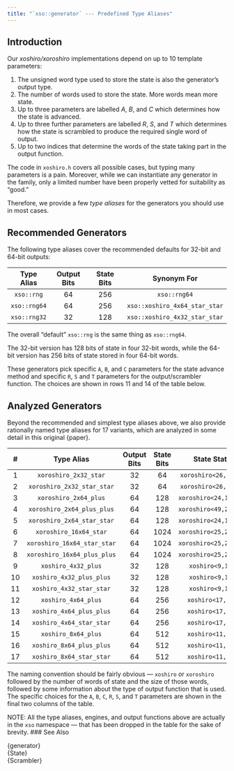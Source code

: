 ```yaml
---
title: "`xso::generator` --- Predefined Type Aliases"
---
```


## Introduction

Our *xoshiro/xoroshiro* implementations depend on up to 10 template parameters:

1.  The unsigned word type used to store the state is also the generator's output type.
2.  The number of words used to store the state. More words mean more state.
3.  Up to three parameters are labelled $A$, $B$, and $C$ which determines how the state is advanced.
4.  Up to three further parameters are labelled $R$, $S$, and $T$ which determines how the state is scrambled to produce the required single word of output.
5.  Up to two indices that determine the words of the state taking part in the output function.

The code in `xoshiro.h` covers all possible cases, but typing many parameters is a pain.
Moreover, while we can instantiate any generator in the family, only a limited number have been properly vetted for suitability as "good."

Therefore, we provide a few *type aliases* for the generators you should use in most cases.

## Recommended Generators

The following type aliases cover the recommended defaults for 32-bit and 64-bit outputs:

|  Type Alias  | Output Bits |  State Bits |          Synonym For          |
| :----------: | :---------: | :---------: | :---------------------------: |
|  `xso::rng`  |     64      |     256     |         `xso::rng64`          |
| `xso::rng64` |     64      |     256     | `xso::xoshiro_4x64_star_star` |
| `xso::rng32` |     32      |     128     | `xso::xoshiro_4x32_star_star` |

The overall "default" `xso::rng` is the same thing as `xso::rng64`.

The 32-bit version has 128 bits of state in four 32-bit words, while the 64-bit version has 256 bits of state stored in four 64-bit words.

These generators pick specific `A`, `B`, and `C` parameters for the state advance method and specific `R`, `S` and `T` parameters for the output/scrambler function.
The choices are shown in rows 11 and 14 of the table below.

## Analyzed Generators

Beyond the recommended and simplest type aliases above, we also provide rationally named type aliases for 17 variants, which are analyzed in some detail in this original {paper}.

|  #   |         Type Alias          | Output Bits | State Bits |     State State      |        Output Function         |
| :--: | :-------------------------: | :---------: | :---------: | :-------------------: | :----------------------------: |
|  1   |    `xoroshiro_2x32_star`    |     32      |     64      | `xoroshiro<26,9,13>`  |      `star<0x9E3779BB,0>`      |
|  2   | `xoroshiro_2x32_star_star`  |     32      |     64      | `xoroshiro<26,9,13>`  | `star_star<0x9E3779BBu,5,5,0>` |
|  3   |    `xoroshiro_2x64_plus`    |     64      |     128     | `xoroshiro<24,16,37>` |          `plus<0,1>`           |
|  4   | `xoroshiro_2x64_plus_plus`  |     64      |     128     | `xoroshiro<49,21,28>` |      `plus_plus<17,0,1>`       |
|  5   | `xoroshiro_2x64_star_star`  |     64      |     128     | `xoroshiro<24,16,37>` |      `star_star<5,7,9,0>`      |
|  6   |   `xoroshiro_16x64_star`    |     64      |    1024     | `xoroshiro<25,27,36>` |  `star<0x9e3779b97f4a7c13,0>`  |
|  7   | `xoroshiro_16x64_star_star` |     64      |    1024     | `xoroshiro<25,27,36>` |      `star_star<5,7,9,0>`      |
|  8   | `xoroshiro_16x64_plus_plus` |     64      |    1024     | `xoroshiro<25,27,36>` |      `plus_plus<23,15,0>`      |
|  9   |     `xoshiro_4x32_plus`     |     32      |     128     |    `xoshiro<9,11>`    |          `plus<0,3>`           |
|  10  |  `xoshiro_4x32_plus_plus`   |     32      |     128     |    `xoshiro<9,11>`    |       `plus_plus<7,0,3>`       |
|  11  |  `xoshiro_4x32_star_star`   |     32      |     128     |    `xoshiro<9,11>`    |       `plus_plus<7,0,3>`       |
|  12  |     `xoshiro_4x64_plus`     |     64      |     256     |   `xoshiro<17,45>`    |          `plus<0,3>`           |
|  13  |  `xoshiro_4x64_plus_plus`   |     64      |     256     |   `xoshiro<17,45>`    |      `plus_plus<23,0,3>`       |
|  14  |  `xoshiro_4x64_star_star`   |     64      |     256     |   `xoshiro<17,45>`    |      `star_star<5,7,9,1>`      |
|  15  |     `xoshiro_8x64_plus`     |     64      |     512     |   `xoshiro<11,21>`    |          `plus<2,0>`           |
|  16  |  `xoshiro_8x64_plus_plus`   |     64      |     512     |   `xoshiro<11,21>`    |      `plus_plus<17,2,0>`       |
|  17  |  `xoshiro_8x64_star_star`   |     64      |     512     |   `xoshiro<11,21>`    |      `star_star<5,7,9,1>`      |


The naming convention should be fairly obvious --- `xoshiro` or `xoroshiro` followed by the number of words of state and the size of those words, followed by some information about the type of output function that is used.
The specific choices for the `A`, `B`, `C`, `R`, `S`, and `T` parameters are shown in the final two columns of the table.

NOTE: All the type aliases, engines, and output functions above are actually in the `xso` namespace --- that has been dropped in the table for the sake of brevity.
### See Also

{generator} \
{State}     \
{Scrambler}
